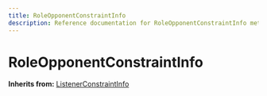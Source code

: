 ```yaml
---
title: RoleOpponentConstraintInfo
description: Reference documentation for RoleOpponentConstraintInfo meta class
---
```



# RoleOpponentConstraintInfo

**Inherits from:** [ListenerConstraintInfo](/classes/listenerconstraintinfo)

<ClassDetails file="/db/classes/RoleOpponentConstraintInfo.87faafa17e6b.json" />
